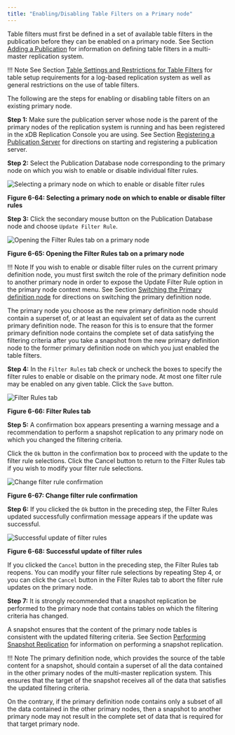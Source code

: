 ```yaml
---
title: "Enabling/Disabling Table Filters on a Primary node"
---
```


<div id="enable_disable_table_filters" class="registered_link"></div>

Table filters must first be defined in a set of available table filters in the publication before they can be enabled on a primary node. See Section [Adding a Publication](02_creating_publication_mmr/#add_pub_mmr) for information on defining table filters in a multi-master replication system.

!!! Note
    See Section [Table Settings and Restrictions for Table Filters](../02_overview/02_replication_concepts_and_definitions/13_table_filters/#table_settings_and_restrictions_for_table_filters) for table setup requirements for a log-based replication system as well as general restrictions on the use of table filters.

The following are the steps for enabling or disabling table filters on an existing primary node.

**Step 1:** Make sure the publication server whose node is the parent of the primary nodes of the replication system is running and has been registered in the xDB Replication Console you are using. See Section [Registering a Publication Server](../05_smr_operation/02_creating_publication/01_registering_publication_server/#registering_publication_server) for directions on starting and registering a publication server.

**Step 2:** Select the Publication Database node corresponding to the primary node on which you wish to enable or disable individual filter rules.

![Selecting a primary node on which to enable or disable filter rules](../images/image173.png)

**Figure 6-64: Selecting a primary node on which to enable or disable filter rules**

**Step 3:** Click the secondary mouse button on the Publication Database node and choose `Update Filter Rule`.

![Opening the Filter Rules tab on a primary node](../images/image174.png)

**Figure 6-65: Opening the Filter Rules tab on a primary node**

!!! Note
    If you wish to enable or disable filter rules on the current primary definition node, you must first switch the role of the primary definition node to another primary node in order to expose the Update Filter Rule option in the primary node context menu. See Section [Switching the Primary definition node](10_switching_pdn/#switching_pdn) for directions on switching the primary definition node.

The primary node you choose as the new primary definition node should contain a superset of, or at least an equivalent set of data as the current primary definition node. The reason for this is to ensure that the former primary definition node contains the complete set of data satisfying the filtering criteria after you take a snapshot from the new primary definition node to the former primary definition node on which you just enabled the table filters.

**Step 4:** In the `Filter Rules` tab check or uncheck the boxes to specify the filter rules to enable or disable on the primary node. At most one filter rule may be enabled on any given table. Click the `Save` button.

![Filter Rules tab](../images/image175.png)

**Figure 6-66: Filter Rules tab**

**Step 5:** A confirmation box appears presenting a warning message and a recommendation to perform a snapshot replication to any primary node on which you changed the filtering criteria.

Click the `Ok` button in the confirmation box to proceed with the update to the filter rule selections. Click the Cancel button to return to the Filter Rules tab if you wish to modify your filter rule selections.

![Change filter rule confirmation](../images/image176.png)

**Figure 6-67: Change filter rule confirmation**

**Step 6:** If you clicked the `Ok` button in the preceding step, the Filter Rules updated successfully confirmation message appears if the update was successful.

![Successful update of filter rules](../images/image177.png)

**Figure 6-68: Successful update of filter rules**

If you clicked the `Cancel` button in the preceding step, the Filter Rules tab reopens. You can modify your filter rule selections by repeating Step 4, or you can click the `Cancel` button in the Filter Rules tab to abort the filter rule updates on the primary node.

**Step 7:** It is strongly recommended that a snapshot replication be performed to the primary node that contains tables on which the filtering criteria has changed.

A snapshot ensures that the content of the primary node tables is consistent with the updated filtering criteria. See Section [Performing Snapshot Replication](05_on_demand_replication_mmr/#perform_snapshot_replication_mmr) for information on performing a snapshot replication.

!!! Note
    The primary definition node, which provides the source of the table content for a snapshot, should contain a superset of all the data contained in the other primary nodes of the multi-master replication system. This ensures that the target of the snapshot receives all of the data that satisfies the updated filtering criteria.

On the contrary, if the primary definition node contains only a subset of all the data contained in the other primary nodes, then a snapshot to another primary node may not result in the complete set of data that is required for that target primary node.
